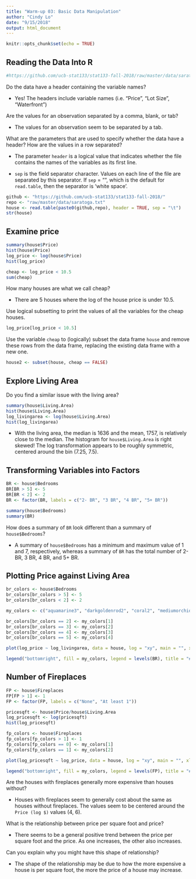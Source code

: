 ```yaml
---
title: "Warm-up 03: Basic Data Manipulation"
author: "Cindy Lo"
date: "9/15/2018"
output: html_document
---
```


```r
knitr::opts_chunk$set(echo = TRUE)
```
## Reading the Data Into R
```r
#https://github.com/ucb-stat133/stat133-fall-2018/raw/master/data/saratoga.txt
```
Do the data have a header containing the variable names?

- Yes! The headers include variable names (i.e. "Price", "Lot Size", "Waterfront")

Are the values for an observation separated by a comma, blank, or tab?

- The values for an observation seem to be separated by a tab.

What are the parameters that are used to specify whether the data have a header? How are the values in a row separated?

- The parameter `header` is a logical value that indicates whether the file contains the names of the variables as its first line.

- `sep` is the field separator character. Values on each line of the file are separated by this separator. If `sep` = "", which is the default for `read.table`, then the separator is 'white space'.

```r
github <- "https://github.com/ucb-stat133/stat133-fall-2018/"
repo <- "raw/master/data/saratoga.txt"
house <- read.table(paste0(github,repo), header = TRUE, sep = "\t")
str(house)
```

## Examine price
```r
summary(house$Price)
hist(house$Price)
log_price <- log(house$Price)
hist(log_price)

cheap <- log_price < 10.5
sum(cheap)
```
How many houses are what we call cheap?

- There are 5 houses where the log of the house price is under 10.5.

Use logical subsetting to print the values of all the variables for the cheap houses.
```r
log_price[log_price < 10.5]
```

Use the variable `cheap` to (logically) subset the data frame `house` and remove these rows from the data frame, replacing the existing data frame with a new one.
```r
house2 <- subset(house, cheap == FALSE)
```

## Explore Living Area
Do you find a similar issue with the living area?
```r
summary(house$Living.Area)
hist(house$Living.Area)
log_livingarea <- log(house$Living.Area)
hist(log_livingarea)
```

- With the living area, the median is 1636 and the mean, 1757, is relatively close to the median. The histogram for `house$Living.Area` is right skewed! The log transformation appears to be roughly symmetric, centered around the bin (7.25, 7.5).

## Transforming Variables into Factors
```r
BR <- house$Bedrooms
BR[BR > 5] <- 5
BR[BR < 2] <- 2
BR <- factor(BR, labels = c("2- BR", "3 BR", "4 BR", "5+ BR"))
```

```r
summary(house$Bedrooms)
summary(BR)
```
How does a summary of `BR` look different than a summary of `house$Bedrooms`?

- A summary of `house$Bedrooms` has a minimum and maximum value of 1 and 7, respectively, whereas a summary of `BR` has the total number of 2- BR, 3 BR, 4 BR, and 5+ BR.

## Plotting Price against Living Area
```r
br_colors <- house$Bedrooms
br_colors[br_colors > 5] <- 5
br_colors[br_colors < 2] <- 2

my_colors <- c("aquamarine3", "darkgoldenrod2", "coral2", "mediumorchid3")

br_colors[br_colors == 2] <- my_colors[1]
br_colors[br_colors == 3] <- my_colors[2]
br_colors[br_colors == 4] <- my_colors[3]
br_colors[br_colors == 5] <- my_colors[4]

```

```r
plot(log_price ~ log_livingarea, data = house, log = "xy", main = "", xlab = "Living Area (log sq ft)", ylab = "Price (log $)", col = br_colors, pch = 19, cex = 0.4)

legend("bottomright", fill = my_colors, legend = levels(BR), title = "# Bedrooms", cex = 0.75)
```

## Number of Fireplaces
```r
FP <- house$Fireplaces
FP[FP > 1] <- 1
FP <- factor(FP, labels = c("None", "At least 1"))
```

```r
pricesqft <- house$Price/house$Living.Area
log_pricesqft <- log(pricesqft)
hist(log_pricesqft)
```

```r
fp_colors <- house$Fireplaces
fp_colors[fp_colors > 1] <- 1
fp_colors[fp_colors == 0] <- my_colors[1]
fp_colors[fp_colors == 1] <- my_colors[2]
```

```r
plot(log_pricesqft ~ log_price, data = house, log = "xy", main = "", xlab = "Price per Sq. Ft (log $ per sq ft)", ylab = "Price (log $)", col = fp_colors, pch = 19, cex = 0.4)

legend("bottomright", fill = my_colors, legend = levels(FP), title = "# of Fireplaces", cex = 0.75)
```

Are the houses with fireplaces generally more expensive than houses without?

- Houses with fireplaces seem to generally cost about the same as houses without fireplaces. The values seem to be centered around the `Price (log $)` values (4, 6).

What is the relationship between price per square foot and price?

- There seems to be a general positive trend between the price per square foot and the price. As one increases, the other also increases.

Can you explain why you might have this shape of relationship?

- The shape of the relationship may be due to how the more expensive a house is per square foot, the more the price of a house may increase.